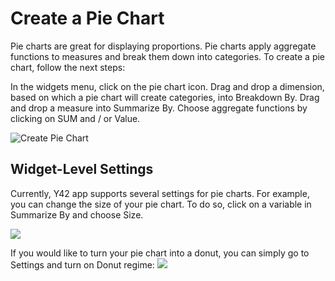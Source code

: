 
# Create a Pie Chart

Pie charts are great for displaying proportions. Pie charts apply aggregate functions to measures and break them down into categories. To create a pie chart, follow the next steps:

In the widgets menu, click on the pie chart icon.
Drag and drop a dimension, based on which a pie chart will create categories, into Breakdown By.
Drag and drop a measure into Summarize By.
Choose aggregate functions by clicking on SUM and / or Value.

<Image src="/asset_library/pie_chart_create.gif" alt="Create Pie Chart" width={1200} height={1200} />


## Widget-Level Settings

Currently, Y42 app supports several settings for pie charts. For example, you can change the size of your pie chart. To do so, click on a variable in Summarize By and choose Size.

<Image src="/asset_library/pie_chart_size.gif" width={1200} height={1200} />

If you would like to turn your pie chart into a donut, you can simply go to Settings and turn on Donut regime:
<Image src="/asset_library/pie_chart_donut.gif" width={1200} height={1200} />